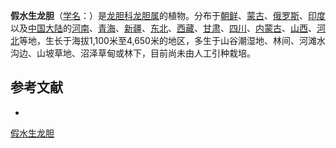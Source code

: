 {{Speciesbox
| name = 假水生龙胆
| status = 
| status_system = 
| image =
| genus = Gentiana
| species = pseudo-aquatica
| authority = Kusnez.
}}

'''假水生龙胆'''（[[学名|学名]]：{{lang|la|''Gentiana pseudo-aquatica''}}）是[[龙胆科|龙胆科]][[龙胆属|龙胆属]]的植物。分布于[[朝鲜|朝鲜]]、[[蒙古|蒙古]]、[[俄罗斯|俄罗斯]]、[[印度|印度]]以及[[中国大陆|中国大陆]]的[[河南|河南]]、[[青海|青海]]、[[新疆|新疆]]、[[中国东北地区|东北]]、[[西藏|西藏]]、[[甘肃|甘肃]]、[[四川|四川]]、[[内蒙古|内蒙古]]、[[山西|山西]]、[[河北|河北]]等地，生长于海拔1,100米至4,650米的地区，多生于山谷潮湿地、林间、河滩水沟边、山坡草地、沼泽草甸或林下，目前尚未由人工引种栽培。

== 参考文献 ==
<div class="references-small">
* {{cite web| url =http://www.bioinfo.cn/db05/KmzwSpecies.php?action=view&id=8119| title =假水生龙胆| work =《中国高等植物数据库全库》| publisher =中国科学院微生物研究所| author =昆明植物研究所| accessdate =2009-02-24| archive-date =2018-06-28| archive-url =https://web.archive.org/web/20180628204035/http://www.bioinfo.cn/db05/KmzwSpecies.php?action=view| dead-url =yes}}
</div>

[[Category:龙胆属|假水生龙胆]]


{{植物小作品}}